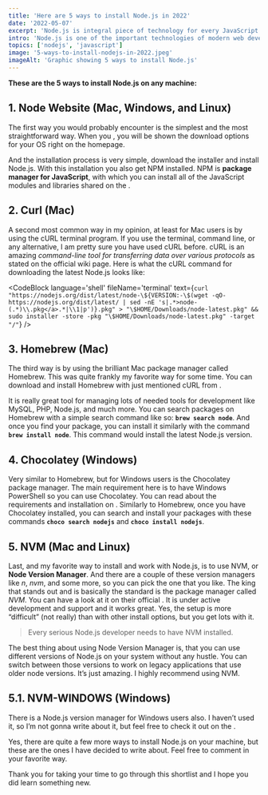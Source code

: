 ```yaml
---
title: 'Here are 5 ways to install Node.js in 2022'
date: '2022-05-07'
excerpt: 'Node.js is integral piece of technology for every JavaScript developer. It does not matter what OS you are using, you need to have Node installed. Here are 5 ways to do it in 2022.'
intro: 'Node.js is one of the important technologies of modern web development. Every web developer should understand the basics and what Node.js can provide for us. If you do not have Node installed, continue to the tutorial, where we will learn how to install it on your machine.'
topics: ['nodejs', 'javascript']
image: '5-ways-to-install-nodejs-in-2022.jpeg'
imageAlt: 'Graphic showing 5 ways to install Node.js'
---
```


**These are the 5 ways to install Node.js on any machine:**

## 1. Node Website (Mac, Windows, and Linux)

The first way you would probably encounter is the simplest and the most straightforward way. When you <MdLink url='https://nodejs.org/' text='visit the Node.js website' />, you will be shown the download options for your OS right on the homepage.

And the installation process is very simple, download the installer and install Node.js. With this installation you also get NPM installed. NPM is **package manager for JavaScript**, with which you can install all of the JavaScript modules and libraries shared on the <MdLink url='https://www.npmjs.com/' text='NPM website' />.

## 2. Curl (Mac)

A second most common way in my opinion, at least for Mac users is by using the cURL terminal program. If you use the terminal, command line, or any alternative, I am pretty sure you have used cURL before. cURL is an amazing _command-line tool for transferring data over various protocols_ as stated on the official wiki page. Here is what the cURL command for downloading the latest Node.js looks like:

<CodeBlock
	language='shell'
	fileName='terminal'
	text={`
curl "https://nodejs.org/dist/latest/node-\${VERSION:-\$(wget -qO- https://nodejs.org/dist/latest/ | sed -nE 's|.*>node-(.*)\\.pkg</a>.*|\\1|p')}.pkg" > "\$HOME/Downloads/node-latest.pkg" && sudo installer -store -pkg "\$HOME/Downloads/node-latest.pkg" -target "/"
`}
/>

## 3. Homebrew (Mac)

The third way is by using the brilliant Mac package manager called Homebrew. This was quite frankly my favorite way for some time. You can download and install Homebrew with just mentioned cURL from <MdLink url='https://brew.sh/' text='Homebrew website' />.

It is really great tool for managing lots of needed tools for development like MySQL, PHP, Node.js, and much more. You can search packages on Homebrew with a simple search command like so: **`brew search node`**. And once you find your package, you can install it similarly with the command **`brew install node`**. This command would install the latest Node.js version.

## 4. Chocolatey (Windows)

Very similar to Homebrew, but for Windows users is the Chocolatey package manager. The main requirement here is to have Windows PowerShell so you can use Chocolatey. You can read about the requirements and installation on <MdLink url='https://chocolatey.org/' text='Chocolatey website' />. Similarly to Homebrew, once you have Chocolatey installed, you can search and install your packages with these commands **`choco search nodejs`** and **`choco install nodejs`**.

## 5. NVM (Mac and Linux)

Last, and my favorite way to install and work with Node.js, is to use NVM, or **Node Version Manager**. And there are a couple of these version managers like _n_, _nvm_, and some more, so you can pick the one that you like. The king that stands out and is basically the standard is the package manager called _NVM_. You can have a look at it on their official <MdLink url='https://github.com/creationix/nvm' text='nvm GitHub repo here' />. It is under active development and support and it works great. Yes, the setup is more “difficult” (not really) than with other install options, but you get lots with it.

> Every serious Node.js developer needs to have NVM installed.

The best thing about using Node Version Manager is, that you can use different versions of Node.js on your system without any hustle. You can switch between those versions to work on legacy applications that use older node versions. It’s just amazing. I highly recommend using NVM.

## 5.1. NVM-WINDOWS (Windows)

There is a Node.js version manager for Windows users also. I haven’t used it, so I’m not gonna write about it, but feel free to check it out on the <MdLink url='https://github.com/coreybutler/nvm-windows' text='official nvm-windows GitHub repo' />.

Yes, there are quite a few more ways to install Node.js on your machine, but these are the ones I have decided to write about. Feel free to comment in your favorite way.

Thank you for taking your time to go through this shortlist and I hope you did learn something new.
